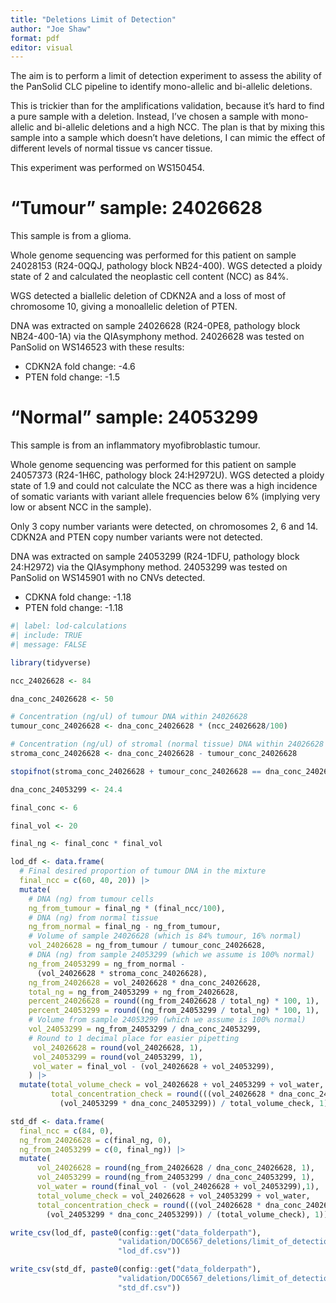 ```yaml
---
title: "Deletions Limit of Detection"
author: "Joe Shaw"
format: pdf
editor: visual
---
```


The aim is to perform a limit of detection experiment to assess the ability of the PanSolid CLC pipeline to identify mono-allelic and bi-allelic deletions.

This is trickier than for the amplifications validation, because it's hard to find a pure sample with a deletion. Instead, I've chosen a sample with mono-allelic and bi-allelic deletions and a high NCC. The plan is that by mixing this sample into a sample which doesn't have deletions, I can mimic the effect of different levels of normal tissue vs cancer tissue.

This experiment was performed on WS150454.

# "Tumour" sample: 24026628

This sample is from a glioma.

Whole genome sequencing was performed for this patient on sample 24028153 (R24-0QQJ, pathology block NB24-400). WGS detected a ploidy state of 2 and calculated the neoplastic cell content (NCC) as 84%.

WGS detected a biallelic deletion of CDKN2A and a loss of most of chromosome 10, giving a monoallelic deletion of PTEN.

DNA was extracted on sample 24026628 (R24-0PE8, pathology block NB24-400-1A) via the QIAsymphony method. 24026628 was tested on PanSolid on WS146523 with these results:

-   CDKN2A fold change: -4.6
-   PTEN fold change: -1.5

# "Normal" sample: 24053299

This sample is from an inflammatory myofibroblastic tumour.

Whole genome sequencing was performed for this patient on sample 24057373 (R24-1H6C, pathology block 24:H2972U). WGS detected a ploidy state of 1.9 and could not calculate the NCC as there was a high incidence of somatic variants with variant allele frequencies below 6% (implying very low or absent NCC in the sample).

Only 3 copy number variants were detected, on chromosomes 2, 6 and 14. CDKN2A and PTEN copy number variants were not detected.

DNA was extracted on sample 24053299 (R24-1DFU, pathology block 24:H2972) via the QIAsymphony method. 24053299 was tested on PanSolid on WS145901 with no CNVs detected.

-   CDKNA fold change: -1.18
-   PTEN fold change: -1.18

```r
#| label: lod-calculations
#| include: TRUE
#| message: FALSE

library(tidyverse)

ncc_24026628 <- 84

dna_conc_24026628 <- 50

# Concentration (ng/ul) of tumour DNA within 24026628
tumour_conc_24026628 <- dna_conc_24026628 * (ncc_24026628/100)

# Concentration (ng/ul) of stromal (normal tissue) DNA within 24026628
stroma_conc_24026628 <- dna_conc_24026628 - tumour_conc_24026628

stopifnot(stroma_conc_24026628 + tumour_conc_24026628 == dna_conc_24026628)

dna_conc_24053299 <- 24.4

final_conc <- 6

final_vol <- 20

final_ng <- final_conc * final_vol

lod_df <- data.frame(
  # Final desired proportion of tumour DNA in the mixture
  final_ncc = c(60, 40, 20)) |> 
  mutate(
    # DNA (ng) from tumour cells
    ng_from_tumour = final_ng * (final_ncc/100),
    # DNA (ng) from normal tissue
    ng_from_normal = final_ng - ng_from_tumour,
    # Volume of sample 24026628 (which is 84% tumour, 16% normal)
    vol_24026628 = ng_from_tumour / tumour_conc_24026628,
    # DNA (ng) from sample 24053299 (which we assume is 100% normal)
    ng_from_24053299 = ng_from_normal - 
      (vol_24026628 * stroma_conc_24026628),
    ng_from_24026628 = vol_24026628 * dna_conc_24026628,
    total_ng = ng_from_24053299 + ng_from_24026628,
    percent_24026628 = round((ng_from_24026628 / total_ng) * 100, 1),
    percent_24053299 = round((ng_from_24053299 / total_ng) * 100, 1),
    # Volume from sample 24053299 (which we assume is 100% normal)
    vol_24053299 = ng_from_24053299 / dna_conc_24053299,
    # Round to 1 decimal place for easier pipetting
     vol_24026628 = round(vol_24026628, 1),
     vol_24053299 = round(vol_24053299, 1),
     vol_water = final_vol - (vol_24026628 + vol_24053299),
    ) |> 
  mutate(total_volume_check = vol_24026628 + vol_24053299 + vol_water,
         total_concentration_check = round(((vol_24026628 * dna_conc_24026628) +
           (vol_24053299 * dna_conc_24053299)) / total_volume_check, 1))

std_df <- data.frame(
  final_ncc = c(84, 0), 
  ng_from_24026628 = c(final_ng, 0),
  ng_from_24053299 = c(0, final_ng)) |> 
  mutate(
      vol_24026628 = round(ng_from_24026628 / dna_conc_24026628, 1),
      vol_24053299 = round(ng_from_24053299 / dna_conc_24053299, 1),
      vol_water = round(final_vol - (vol_24026628 + vol_24053299),1),
      total_volume_check = vol_24026628 + vol_24053299 + vol_water,
      total_concentration_check = round(((vol_24026628 * dna_conc_24026628) +
        (vol_24053299 * dna_conc_24053299)) / (total_volume_check), 1))

write_csv(lod_df, paste0(config::get("data_folderpath"),
                        "validation/DOC6567_deletions/limit_of_detection/",
                        "lod_df.csv"))

write_csv(std_df, paste0(config::get("data_folderpath"),
                        "validation/DOC6567_deletions/limit_of_detection/",
                        "std_df.csv"))

```
